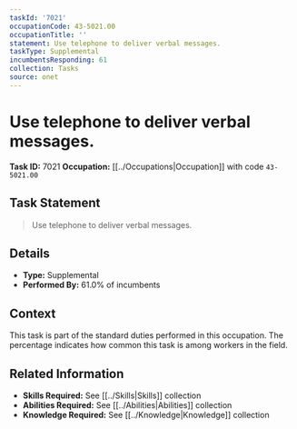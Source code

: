 ```yaml
---
taskId: '7021'
occupationCode: 43-5021.00
occupationTitle: ''
statement: Use telephone to deliver verbal messages.
taskType: Supplemental
incumbentsResponding: 61
collection: Tasks
source: onet
---
```

# Use telephone to deliver verbal messages.

**Task ID:** 7021
**Occupation:** [[../Occupations|Occupation]] with code `43-5021.00`

## Task Statement

> Use telephone to deliver verbal messages.

## Details

- **Type:** Supplemental
- **Performed By:** 61.0% of incumbents

## Context

This task is part of the standard duties performed in this occupation. The percentage indicates how common this task is among workers in the field.

## Related Information

- **Skills Required:** See [[../Skills|Skills]] collection
- **Abilities Required:** See [[../Abilities|Abilities]] collection
- **Knowledge Required:** See [[../Knowledge|Knowledge]] collection
